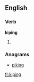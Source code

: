 ==English==

===Verb===
'''kiping'''

# {{present participle of|[[kipe]]}}

===Anagrams===
* {{alphagram|giiknp}} [[piking#English|piking]]

[[fr:kiping]]